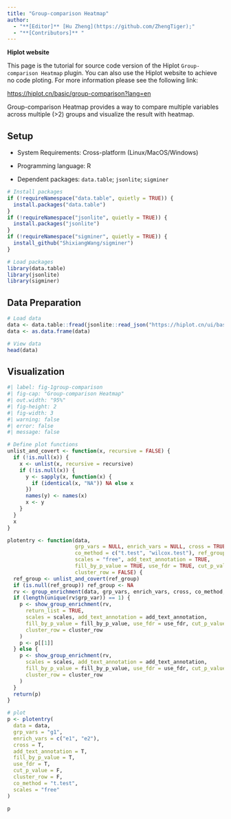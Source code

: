 ```yaml
---
title: "Group-comparison Heatmap"
author:
  - "**[Editor]** [Hu Zheng](https://github.com/ZhengTiger);"
  - "**[Contributors]** "
---
```


::: callout-note
**Hiplot website**

This page is the tutorial for source code version of the Hiplot `Group-comparison Heatmap` plugin. You can also use the Hiplot website to achieve no code ploting. For more information please see the following link:

<https://hiplot.cn/basic/group-comparison?lang=en>
:::

Group-comparison Heatmap provides a way to compare multiple variables across multiple (>2) groups and visualize the result with heatmap.

## Setup

-   System Requirements: Cross-platform (Linux/MacOS/Windows)

-   Programming language: R

-   Dependent packages: `data.table`; `jsonlite`; `sigminer`

```r
# Install packages
if (!requireNamespace("data.table", quietly = TRUE)) {
  install.packages("data.table")
}
if (!requireNamespace("jsonlite", quietly = TRUE)) {
  install.packages("jsonlite")
}
if (!requireNamespace("sigminer", quietly = TRUE)) {
  install_github("ShixiangWang/sigminer")
}

# Load packages
library(data.table)
library(jsonlite)
library(sigminer)
```

## Data Preparation

```r
# Load data
data <- data.table::fread(jsonlite::read_json("https://hiplot.cn/ui/basic/group-comparison/data.json")$exampleData$textarea[[1]])
data <- as.data.frame(data)

# View data
head(data)
```

## Visualization

```r
#| label: fig-1group-comparison
#| fig-cap: "Group-comparison Heatmap"
#| out.width: "95%"
#| fig-height: 2
#| fig-width: 3
#| warning: false
#| error: false
#| message: false

# Define plot functions
unlist_and_covert <- function(x, recursive = FALSE) {
  if (!is.null(x)) {
    x <- unlist(x, recursive = recursive)
    if (!is.null(x)) {
      y <- sapply(x, function(x) {
        if (identical(x, "NA")) NA else x
      })
      names(y) <- names(x)
      x <- y
    }
  }
  x
}

plotentry <- function(data,
                      grp_vars = NULL, enrich_vars = NULL, cross = TRUE,
                      co_method = c("t.test", "wilcox.test"), ref_group = NA,
                      scales = "free", add_text_annotation = TRUE,
                      fill_by_p_value = TRUE, use_fdr = TRUE, cut_p_value = FALSE,
                      cluster_row = FALSE) {
  ref_group <- unlist_and_covert(ref_group)
  if (is.null(ref_group)) ref_group <- NA
  rv <- group_enrichment(data, grp_vars, enrich_vars, cross, co_method, ref_group)
  if (length(unique(rv$grp_var)) == 1) {
    p <- show_group_enrichment(rv,
      return_list = TRUE,
      scales = scales, add_text_annotation = add_text_annotation,
      fill_by_p_value = fill_by_p_value, use_fdr = use_fdr, cut_p_value = cut_p_value,
      cluster_row = cluster_row
    )
    p <- p[[1]]
  } else {
    p <- show_group_enrichment(rv,
      scales = scales, add_text_annotation = add_text_annotation,
      fill_by_p_value = fill_by_p_value, use_fdr = use_fdr, cut_p_value = cut_p_value,
      cluster_row = cluster_row
    )
  }
  return(p)
}

# plot
p <- plotentry(
  data = data,
  grp_vars = "g1",
  enrich_vars = c("e1", "e2"),
  cross = T,
  add_text_annotation = T,
  fill_by_p_value = T,
  use_fdr = T,
  cut_p_value = F,
  cluster_row = F,
  co_method = "t.test",
  scales = "free"
)

p
```


